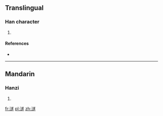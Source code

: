 ==Translingual==

===Han character===
{{Han char|rn=85|rad=水|as=13|sn=16|four=|canj=水卜廿人 (EYTO)}}

# {{defn|Han|sort=水13}}

====References====
* {{Han ref|kx=0654.050|dkj=18426|dj=1064.040|hdz=31747.100|uh=6FBB|ud=28603}}

----

==Mandarin==

===Hanzi===
{{cmn-hanzi|pin=[[suì]] ([[sui4]])|wg=sui<sup>4</sup>}}

# {{defn|lang=cmn|sort=水13}}

[[fr:澻]]
[[pl:澻]]
[[zh:澻]]